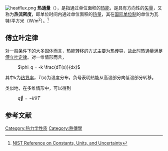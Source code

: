 [[Image:heatflux.png|thumb]]
'''热通量'''（{{lang-en|heat flux}}），是指通过单位面积的[[热能|热能]]，是具有方向性的[[矢量|矢量]]，又称为'''热流密度'''，即单位时间内通过单位面积的[[热量|热量]]，其在[[国际单位制|国际单位制]]的单位为瓦特/平方米（W/m<sup>2</sup>）。<ref>[http://physics.nist.gov/cuu/Units/units.html|The NIST Reference on Constants, Units, and Uncertainty]{{Dead link|date=2020年7月 |bot=InternetArchiveBot |fix-attempted=yes }}</ref>

== 傅立叶定律 ==
{{main|热传导#傅立叶定律}}
对一般条件下的大多固体而言，热能转移的方式主要为[[热传导|热传导]]，故此时热通量满足[[傅立叶定律|傅立叶定律]]。对一维情形而言，
: <math>\phi_q = -k \frac{dT(x)}{dx}</math>
其中<math>k</math>为[[热导率|热导率]]，<math>T(x)</math>为温度分布，负号表明热能从高温部分向低温部分转移。

类似地，在多维情形中，可以得到
: <math>\overrightarrow{q} = - k {\nabla} T</math>

== 参考文献 ==
{{reflist}}

{{热力学小作品}}
[[Category:热力学性质|Category:热力学性质]]
[[Category:熱傳學|Category:熱傳學]]